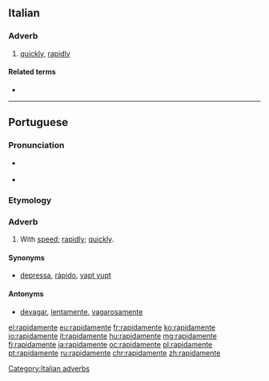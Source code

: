 {{also|rápidamente}}
==Italian==

===Adverb===
{{head|it|adverbs}}

# [[quickly]], [[rapidly]]

====Related terms====
* {{l|it|rapido}}

[[Category:Italian adverbs]]

----

==Portuguese==

===Pronunciation===
* {{a|PT}} {{IPA|/ʁa.pi.ðɐ.ˈmẽ.tɨ/|lang=pt}}
* {{hyphenation|ra|pi|da|men|te|lang=pt}}

===Etymology===
{{pt-etym-mente|rápido|rápida}}

===Adverb===
{{pt-adv|sup=rapidissimamente}}

# With [[speed]]; [[rapidly]]; [[quickly]].

====Synonyms====
* [[depressa]], [[rápido]], [[vapt vupt]]

====Antonyms====
* [[devagar]], [[lentamente]], [[vagarosamente]]

[[el:rapidamente]]
[[eu:rapidamente]]
[[fr:rapidamente]]
[[ko:rapidamente]]
[[io:rapidamente]]
[[it:rapidamente]]
[[hu:rapidamente]]
[[mg:rapidamente]]
[[fj:rapidamente]]
[[ja:rapidamente]]
[[oc:rapidamente]]
[[pl:rapidamente]]
[[pt:rapidamente]]
[[ru:rapidamente]]
[[chr:rapidamente]]
[[zh:rapidamente]]